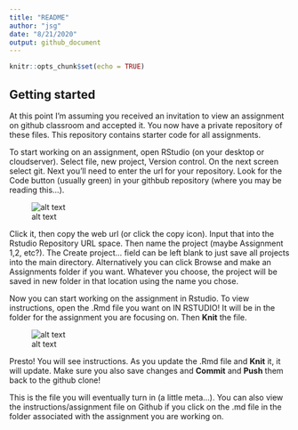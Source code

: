 ```yaml
---
title: "README"
author: "jsg"
date: "8/21/2020"
output: github_document
---
```


```r
knitr::opts_chunk$set(echo = TRUE)
```

## Getting started

At this point I’m assuming you received an invitation to view an assignment on
github classroom and accepted it. You now have a private repository of these files.
This repository contains starter code for all assignments.  

To start working on an assignment, open RStudio (on your desktop or cloudserver). 
Select file, new project, Version control. On the next screen select git. Next 
you’ll need to enter the url for your repository. Look for the Code button 
(usually green) in your githbub repository (where you may be reading this...). 

![alt text](https://lh3.googleusercontent.com/MaHOb5gRNS2_3I6FT5G7Lkt6dyKnctzSZRgkQH0g7P8xsN_BhDMVdv4-iF872dT6HgWxiqdV-7dWW8OMgzNpNQTDXtFIyN9Xk238N1QHUHXYIvxWSQH43xPpI9Ug60sjVV_K-OeEOEEqrowVXvEmlfu5ODvU9gldiMtso9n6HNHw6Q1TE_g3xxxIE_laf8Mg-sw1-yQ2p0Mffd8avPk3VTGSnIDYWrrBC856HB0lY5cZ2Dhpdki5aB_9sP15-xfDmhA4w-QsW3s4AbbirT-k3_E__qT5wI-CRglEBYNI-Z1Os1QVpzqUpv48Vc7ki0vfPQeKQwJZequE7jRXgSDRwq4uZE8BepVILtLMQ7HzhYRNBAvprMhpgxLnNJ1qXXJ_MmHGQjcRJ0P_12cAhdbG3Jw0KFj2sHnsARF08Ou20giVnda7ioXqRl6CB_caANTgMKK2REOuB01IXLM1zGr2aquiRYxuqkjkH5AVVJud_LbhGBWJN6cGhxoM74uhYkvr7mK-e2Yc6TeObpq0IUMkHcqHCA3Qzk3sCUcuKZzXDDPiwAWvWZVW_VQsSTV95QDO6IR5ZhZrNljB8hwUYlBF14Q5xo4pYpTWAmS5tnup2YofILoj37STnTip7EoybNg0PVD0hhh_xbA9V94Ckoc8F3qXiaaPPBVnMshHKwrXsiFGxzvXp8TH4p0fc-MBg6s=w692-h490-no?authuser=0)

Click it, then copy the 
web url (or click the copy icon). Input that into the Rstudio Repository URL 
space. Then name the project (maybe Assignment 1,2, etc?). The Create project… 
field can be left blank to just save all projects into the main directory.
Alternatively you can click Browse and make an Assignments folder if you want.
Whatever you choose, the project will be saved in new folder in that location 
using the name you chose.

Now you can start working on the assignment in Rstudio.  To view instructions, 
open the .Rmd file you want on IN RSTUDIO! It will be in the folder for the assignment
you are focusing on.  Then **Knit** the file. 

![alt text](https://lh3.googleusercontent.com/DB49Jcp6TaNYc0l9TKVYKtbGblhrpf9cklvrauhnZd4eL1tsSktqtXt0psgivfzNf0Ivh5b3jAihm8BslIc9S54VgoTIdGNLR2TbJiagx3b5TSZWMIbwu-NCSszoaHG_Cof5YAPlaYzeEHx8x5Fw1YhpWuniD6vFbia62EO_T0rwNvkk_A6mIS8BWq-yV-A5PHfXwuIS0x7va61UmSuFoCSv-s55VaNCtWHdRgLIhshwvPFXNPlyID2AvczL5_MqXxx1otSmyHlGBRmC-wUXIfW19NadTPLBMUZDPB79yu0GX7qYuAcPC1dz8HYlwPP7iEXokBKh_hoqgOPnKtLlDRR9LxlZ-TkVSszP45CaslIRjQAOcFdEfLtLX5jvYJnzc7Q8ezoYnVirpyPl7BCDkrfdAHTFXYR4aD7SBlMH39eKkXAn-I7Vuu0kTEE_cP0mfyCo4Px5_ngQa_n1GU4KhKkj2E1A4sy2e1eyybTC-mnNTU_PaMXSIDcoAMtZNhwgVEWqWZDNONr83OgsigwNtePGzjQuRP522QGQBoPqXXwpK53CBx6bVIQZyNDru2XoVJCfP_eVRHdyULUYfo05pNBLviCZrmN9dLd6HDMwfinSxA7tJUXLKV-OrSiCe_taExoEiJhzQ33sLA_7K_fHEVKzqC-oO2t8bfPGaobV7SEzSRrnl2EU8gUEZGR6RQI=w378-h109-no?authuser=0)

Presto! You will
see instructions. As you update the .Rmd file and **Knit** it, it will update. Make
sure you also save changes and **Commit** and **Push** them back to the github clone!  

This is the file you will eventually turn in (a little meta...).  You can also view 
the instructions/assignment file on Github if you click on the .md file in the 
folder associated with the assignment you are working on.  

